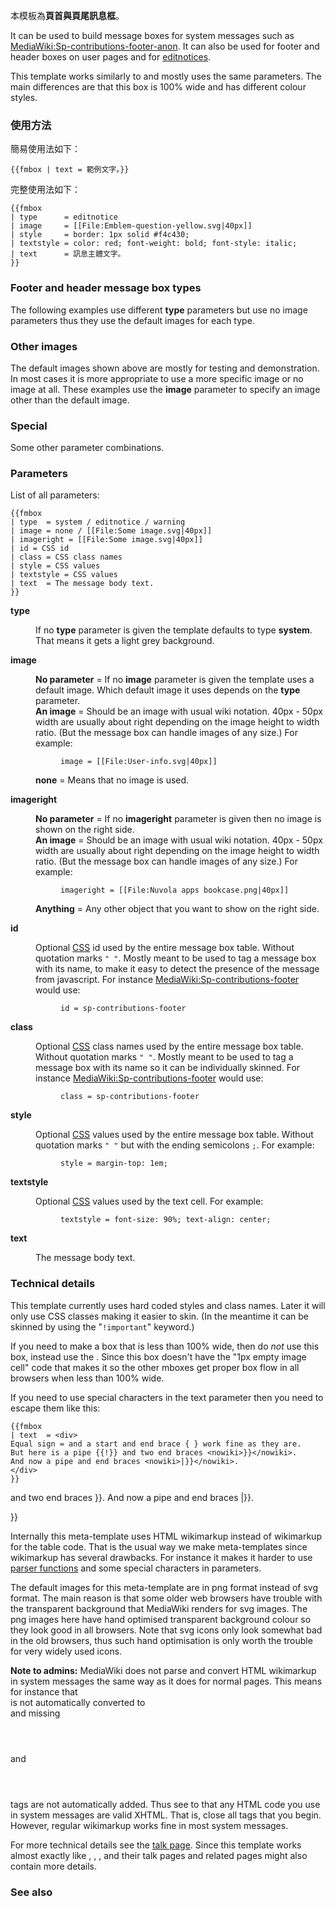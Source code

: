 {{Documentation subpage}}
<!-- PLEASE ADD CATEGORIES AND INTERWIKIS AT THE BOTTOM OF THIS PAGE -->
{{mbox templates}}
本模板{{tl|fmbox}}為'''頁首與頁尾訊息框'''。

It can be used to build message boxes for system messages such as [[MediaWiki:Sp-contributions-footer-anon]]. It can also be used for footer and header boxes on user pages and for [[Wikipedia:Editnotice|editnotices]].

This template works similarly to {{tl|ambox}} and mostly uses the same parameters. The main differences are that this box is 100% wide and has different colour styles.

=== 使用方法 ===

簡易使用法如下：

<pre>
{{fmbox | text = 範例文字。}}
</pre>

{{fmbox | text = 範例文字。}}


完整使用法如下：

<pre>
{{fmbox
| type      = editnotice
| image     = [[File:Emblem-question-yellow.svg|40px]]
| style     = border: 1px solid #f4c430;
| textstyle = color: red; font-weight: bold; font-style: italic;
| text      = 訊息主體文字。
}}
</pre>

{{fmbox
| type = editnotice
| image     = [[File:Emblem-question-yellow.svg|40px]]
| style     = border: 1px solid #f4c430;
| textstyle = color: red; font-weight: bold; font-style: italic;
| text      = 訊息主體文字。
}}

=== Footer and header message box types ===

The following examples use different '''type''' parameters but use no image parameters thus they use the default images for each type.

{{fmbox
| type = warning
| text = type=<u>warning</u> – Warning notices such as [[MediaWiki:Revision-info]] and [[MediaWiki:Protectedpagewarning]]. <br /> Note: What colours this type should have is still being discussed at the [[Template talk:Fmbox#New type?|talk page]].
}}

{{fmbox
| type = editnotice
| text = type=<u>editnotice</u> – Transparent background for [[Wikipedia:Editnotice|editnotices]].
}}

{{fmbox
| type = system
| text = type=<u>system</u> – Light grey system message background (default).
}}

=== Other images ===

The default images shown above are mostly for testing and demonstration. In most cases it is more appropriate to use a more specific image or no image at all. These examples use the '''image''' parameter to specify an image other than the default image.

{{fmbox
| image = [[File:User-info.svg|40px]]
| text  = image = <nowiki>[[File:User-info.svg|40px]]</nowiki> <br> This image is used for [[MediaWiki:Sp-contributions-footer]]. 
}}
{{fmbox
| image = [[File:Commons-logo.svg|40x40px]]
| text  = image = <nowiki>[[File:Commons-logo.svg|40x40px]]</nowiki> <br> Note the use of "40x40px" to also limit the height of the image. This image is used for [[MediaWiki:Sharedupload]].
}}

=== Special ===

Some other parameter combinations.

{{fmbox
| text  = No image given ('''default''')
}}
{{fmbox
| image = none
| text  = '''image=none''' – No image is used and the '''text''' uses the whole message box area.
}}
{{fmbox
| image = [[File:User-info.svg|40px]]
| imageright = [[File:Nuvola apps bookcase.svg|40px]]
| text  = image = <nowiki>[[File:User-info.svg|40px]]</nowiki> <br> imageright = <nowiki>[[File:Nuvola apps bookcase.svg|40px]]</nowiki>
}}

=== Parameters ===

List of all parameters:

<pre>
{{fmbox
| type  = system / editnotice / warning
| image = none / [[File:Some image.svg|40px]]
| imageright = [[File:Some image.svg|40px]]
| id = CSS id
| class = CSS class names
| style = CSS values
| textstyle = CSS values
| text  = The message body text.
}}
</pre>

'''type'''
:If no '''type''' parameter is given the template defaults to type '''system'''. That means it gets a light grey background.

'''image'''
:'''No parameter''' = If no '''image''' parameter is given the template uses a default image. Which default image it uses depends on the '''type''' parameter.
:'''An image''' = Should be an image with usual wiki notation. 40px - 50px width are usually about right depending on the image height to width ratio. (But the message box can handle images of any size.) For example: 
::<code><nowiki>image = [[File:User-info.svg|40px]]</nowiki></code>
:'''none''' = Means that no image is used.

'''imageright'''
:'''No parameter''' = If no '''imageright''' parameter is given then no image is shown on the right side.
:'''An image''' = Should be an image with usual wiki notation. 40px - 50px width are usually about right depending on the image height to width ratio. (But the message box can handle images of any size.) For example: 
::<code><nowiki>imageright = [[File:Nuvola apps bookcase.png|40px]]</nowiki></code>
:'''Anything''' = Any other object that you want to show on the right side.

'''id'''
:Optional [[Cascading Style Sheets|CSS]] id used by the entire message box table. Without quotation marks <code>" "</code>. Mostly meant to be used to tag a message box with its name, to make it easy to detect the presence of the message from javascript. For instance [[MediaWiki:Sp-contributions-footer]] would use:
::<code>id = sp-contributions-footer</code>

'''class'''
:Optional [[Cascading Style Sheets|CSS]] class names used by the entire message box table. Without quotation marks <code>" "</code>. Mostly meant to be used to tag a message box with its name so it can be individually skinned. For instance [[MediaWiki:Sp-contributions-footer]] would use:
::<code>class = sp-contributions-footer</code>

'''style'''
:Optional [[Cascading Style Sheets|CSS]] values used by the entire message box table. Without quotation marks <code>" "</code> but with the ending semicolons <code>;</code>. For example:
::<code>style = margin-top: 1em;</code>

'''textstyle'''
:Optional [[Cascading Style Sheets|CSS]] values used by the text cell. For example:
::<code>textstyle = font-size: 90%; text-align: center;</code>

'''text'''
:The message body text.

=== Technical details ===

This template currently uses hard coded styles and class names. Later it will only use CSS classes making it easier to skin. (In the meantime it can be skinned by using the "<code>!important</code>" keyword.)

If you need to make a box that is less than 100% wide, then do ''not'' use this box, instead use the {{tl|ombox}}. Since this box doesn't have the "1px empty image cell" code that makes it so the other mboxes get proper box flow in all browsers when less than 100% wide.

If you need to use special characters in the text parameter then you need to escape them like this: 

<pre>
{{fmbox
| text  = <div>
Equal sign = and a start and end brace { } work fine as they are. 
But here is a pipe {{!}} and two end braces <nowiki>}}</nowiki>. 
And now a pipe and end braces <nowiki>|}}</nowiki>.
</div>
}}
</pre>

{{fmbox
| text  = <div>
Equal sign = and a start and end brace { } work fine as they are. 
But here is a pipe {{!}} and two end braces <nowiki>}}</nowiki>. 
And now a pipe and end braces <nowiki>|}}</nowiki>.
</div>
}}

Internally this meta-template uses HTML wikimarkup instead of wikimarkup for the table code. That is the usual way we make meta-templates since wikimarkup has several drawbacks. For instance it makes it harder to use [[m:Help:ParserFunctions|parser functions]] and some special characters in parameters. 

The default images for this meta-template are in png format instead of svg format. The main reason is that some older web browsers have trouble with the transparent background that MediaWiki renders for svg images. The png images here have hand optimised transparent background colour so they look good in all browsers. Note that svg icons only look somewhat bad in the old browsers, thus such hand optimisation is only worth the trouble for very widely used icons.

'''Note to admins:''' MediaWiki does not parse and convert HTML wikimarkup in system messages the same way as it does for normal pages. This means for instance that <code><br></code> is not automatically converted to <code><br /></code> and missing <code></td></code> and <code></tr></code> tags are not automatically added. Thus see to that any HTML code you use in system messages are valid XHTML. That is, close all tags that you begin. However, regular wikimarkup works fine in most system messages.

For more technical details see the [[Template talk:Fmbox|talk page]]. Since this template works almost exactly like {{tl|ambox}}, {{tl|tmbox}}, {{tl|imbox}}, {{tl|cmbox}} and {{tl|ombox}} their talk pages and related pages might also contain more details.

=== See also ===
{{Template:Mbox templates see also}}

<includeonly>
<!-- 本行下加入模板的分類 -->
[[Category:维基百科元模板|{{PAGENAME}}]]
</includeonly>